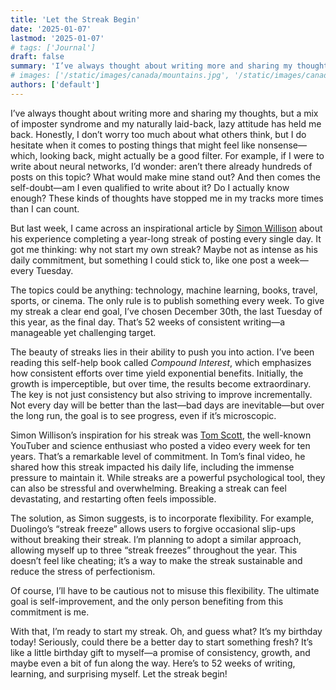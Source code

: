 ```yaml
---
title: 'Let the Streak Begin'
date: '2025-01-07'
lastmod: '2025-01-07'
# tags: ['Journal']
draft: false
summary: 'I’ve always thought about writing more and sharing my thoughts, but a mix of imposter syndrome and my naturally laid-back, lazy attitude has held me back. Honestly, I don’t worry too much about what others think, but I do hesitate when it comes to posting things that might feel like nonsense...'
# images: ['/static/images/canada/mountains.jpg', '/static/images/canada/toronto.jpg']
authors: ['default']
---
```



I’ve always thought about writing more and sharing my thoughts, but a mix of imposter syndrome and my naturally laid-back, lazy attitude has held me back. Honestly, I don’t worry too much about what others think, but I do hesitate when it comes to posting things that might feel like nonsense—which, looking back, might actually be a good filter. For example, if I were to write about neural networks, I’d wonder: aren’t there already hundreds of posts on this topic? What would make mine stand out? And then comes the self-doubt—am I even qualified to write about it? Do I actually know enough? These kinds of thoughts have stopped me in my tracks more times than I can count.

But last week, I came across an inspirational article by [Simon Willison](https://simonwillison.net/2025/Jan/2/ending-a-year-long-posting-streak/) about his experience completing a year-long streak of posting every single day. It got me thinking: why not start my own streak? Maybe not as intense as his daily commitment, but something I could stick to, like one post a week—every Tuesday.

The topics could be anything: technology, machine learning, books, travel, sports, or cinema. The only rule is to publish something every week. To give my streak a clear end goal, I’ve chosen December 30th, the last Tuesday of this year, as the final day. That’s 52 weeks of consistent writing—a manageable yet challenging target.

The beauty of streaks lies in their ability to push you into action. I’ve been reading this self-help book called _Compound Interest_, which emphasizes how consistent efforts over time yield exponential benefits. Initially, the growth is imperceptible, but over time, the results become extraordinary. The key is not just consistency but also striving to improve incrementally. Not every day will be better than the last—bad days are inevitable—but over the long run, the goal is to see progress, even if it’s microscopic.

Simon Willison’s inspiration for his streak was [Tom Scott](https://www.tomscott.com/), the well-known YouTuber and science enthusiast who posted a video every week for ten years. That’s a remarkable level of commitment. In Tom’s final video, he shared how this streak impacted his daily life, including the immense pressure to maintain it. While streaks are a powerful psychological tool, they can also be stressful and overwhelming. Breaking a streak can feel devastating, and restarting often feels impossible.

The solution, as Simon suggests, is to incorporate flexibility. For example, Duolingo’s “streak freeze” allows users to forgive occasional slip-ups without breaking their streak. I’m planning to adopt a similar approach, allowing myself up to three “streak freezes” throughout the year. This doesn’t feel like cheating; it’s a way to make the streak sustainable and reduce the stress of perfectionism.

Of course, I’ll have to be cautious not to misuse this flexibility. The ultimate goal is self-improvement, and the only person benefiting from this commitment is me.

With that, I’m ready to start my streak. Oh, and guess what? It’s my birthday today! Seriously, could there be a better day to start something fresh? It’s like a little birthday gift to myself—a promise of consistency, growth, and maybe even a bit of fun along the way. Here’s to 52 weeks of writing, learning, and surprising myself. Let the streak begin!

